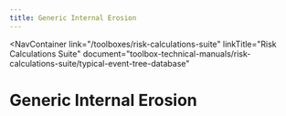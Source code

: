 ```yaml
---
title: Generic Internal Erosion
---
```



<NavContainer
  link="/toolboxes/risk-calculations-suite"
  linkTitle="Risk Calculations Suite"
  document="toolbox-technical-manuals/risk-calculations-suite/typical-event-tree-database"
></NavContainer>

# Generic Internal Erosion

<FigureNoRef 
    src="/figures/toolbox-technical-manuals/risk-calculations-suite/typical-event-tree-database/v1.2/Generic-Internal-Erosion.png" 
    alt="Generic Internal Erosion event tree" />
